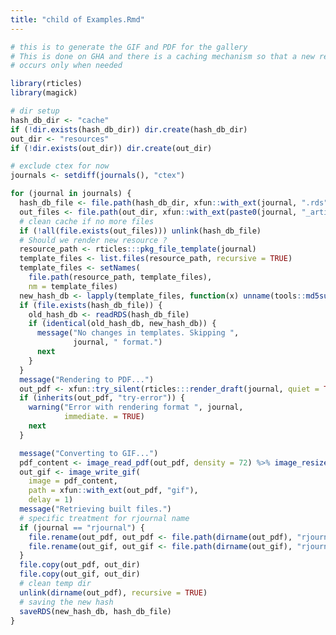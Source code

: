 ```yaml
---
title: "child of Examples.Rmd"
---
```


```r
# this is to generate the GIF and PDF for the gallery
# This is done on GHA and there is a caching mechanism so that a new rendering
# occurs only when needed

library(rticles)
library(magick)

# dir setup
hash_db_dir <- "cache"
if (!dir.exists(hash_db_dir)) dir.create(hash_db_dir)
out_dir <- "resources"
if (!dir.exists(out_dir)) dir.create(out_dir)

# exclude ctex for now
journals <- setdiff(journals(), "ctex")

for (journal in journals) {
  hash_db_file <- file.path(hash_db_dir, xfun::with_ext(journal, ".rds"))
  out_files <- file.path(out_dir, xfun::with_ext(paste0(journal, "_article"), c("gif", "pdf")))
  # clean cache if no more files
  if (!all(file.exists(out_files))) unlink(hash_db_file)
  # Should we render new resource ? 
  resource_path <- rticles:::pkg_file_template(journal)
  template_files <- list.files(resource_path, recursive = TRUE)
  template_files <- setNames(
    file.path(resource_path, template_files), 
    nm = template_files)
  new_hash_db <- lapply(template_files, function(x) unname(tools::md5sum(x)))
  if (file.exists(hash_db_file)) {
    old_hash_db <- readRDS(hash_db_file)
    if (identical(old_hash_db, new_hash_db)) {
      message("No changes in templates. Skipping ",
              journal, " format.")
      next
    }
  }
  message("Rendering to PDF...")
  out_pdf <- xfun::try_silent(rticles:::render_draft(journal, quiet = TRUE))
  if (inherits(out_pdf, "try-error")) {
    warning("Error with rendering format ", journal,
            immediate. = TRUE)
    next
  }

  message("Converting to GIF...")
  pdf_content <- image_read_pdf(out_pdf, density = 72) %>% image_resize(geometry = "400x")
  out_gif <- image_write_gif(
    image = pdf_content,
    path = xfun::with_ext(out_pdf, "gif"),
    delay = 1)
  message("Retrieving built files.")
  # specific treatment for rjournal name
  if (journal == "rjournal") {
    file.rename(out_pdf, out_pdf <- file.path(dirname(out_pdf), "rjournal_article.pdf"))
    file.rename(out_gif, out_gif <- file.path(dirname(out_gif), "rjournal_article.gif"))
  }
  file.copy(out_pdf, out_dir)
  file.copy(out_gif, out_dir)
  # clean temp dir
  unlink(dirname(out_pdf), recursive = TRUE)
  # saving the new hash
  saveRDS(new_hash_db, hash_db_file)
}
```
